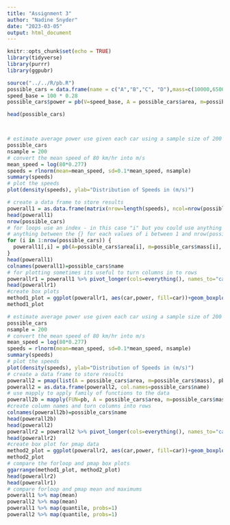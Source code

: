```yaml
---
title: "Assignment 3"
author: "Nadine Snyder"
date: "2023-03-05"
output: html_document
---
```


```r
knitr::opts_chunk$set(echo = TRUE)
library(tidyverse)
library(purrr)
library(ggpubr)
```


```r
source("../../R/pb.R")
possible_cars = data.frame(name = c("A","B","C", "D"),mass=c(10000,65000,38000,5000), area = c(22,30,22,10))
speed_base = 100 * 0.28
possible_cars$power = pb(V=speed_base, A = possible_cars$area, m=possible_cars$mass)

head(possible_cars)




```

```r
# estimate average power use given each car using a sample size of 200 
possible_cars
nsample = 200
# convert the mean speed of 80 km/hr into m/s
mean_speed = log(80*0.277)
speeds = rlnorm(mean=mean_speed, sd=0.1*mean_speed, nsample)
summary(speeds)
# plot the speeds 
plot(density(speeds), ylab="Distribution of Speeds in (m/s)")


```
```r
# create a data frame to store results 
powerall1 = as.data.frame(matrix(nrow=length(speeds), ncol=nrow(possible_cars)))
head(powerall1)
nrow(possible_cars)
# for loops use an index - in this case "i" but you could use anything - it repeats
# anything between the {} for each values of i between 1 and nrow(possible_car) (which is 4 in our case)
for (i in 1:nrow(possible_cars)) {
  powerall1[,i] = pb(A=possible_cars$area[i], m=possible_cars$mass[i], V=speeds)
}
head(powerall1)
colnames(powerall1)=possible_cars$name
# for plotting sometimes its useful to turn columns in to rows
powerallr1 = powerall1 %>% pivot_longer(cols=everything(), names_to="car", values_to="power")
head(powerallr1)
#create box plots 
method1_plot = ggplot(powerallr1, aes(car,power, fill=car))+geom_boxplot()+ggtitle("For Loop")
method1_plot
```

```r
# estimate average power use given each car using a sample size of 200 
possible_cars
nsample = 200
# convert the mean speed of 80 km/hr into m/s
mean_speed = log(80*0.277)
speeds = rlnorm(mean=mean_speed, sd=0.1*mean_speed, nsample)
summary(speeds)
# plot the speeds 
plot(density(speeds), ylab="Distribution of Speeds in (m/s)")
# create a data frame to store results 
powerall2 = pmap(list(A = possible_cars$area, m=possible_cars$mass), pb, V=speeds)
powerall2 = as.data.frame(powerall2, col.names=possible_cars$name)
# use mapply to apply family of functions to the data
powerall2b = mapply(FUN=pb, A = possible_cars$area, m=possible_cars$mass, MoreArgs = list(V=speeds) )
#create column names and turn columns into rows
colnames(powerall2b)=possible_cars$name
head(powerall2b)
head(powerall2)
powerallr2 = powerall2 %>% pivot_longer(cols=everything(), names_to="car", values_to="power")
head(powerallr2)
#create box plot for pmap data
method2_plot = ggplot(powerallr2, aes(car,power, fill=car))+geom_boxplot()+ggtitle("pmap")
method2_plot
# compare the forloop and pmap box plots
ggarrange(method1_plot, method2_plot)
head(powerallr2)
head(powerallr1)
# compare forloop and pmap mean and maximums 
powerall1 %>% map(mean)
powerall2 %>% map(mean)
powerall1 %>% map(quantile, probs=1)
powerall2 %>% map(quantile, probs=1)

```

